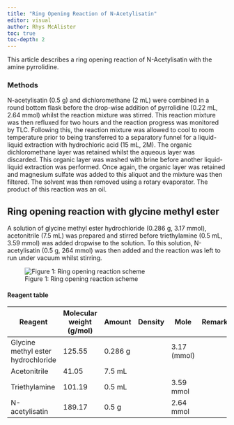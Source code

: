 ```yaml
---
title: "Ring Opening Reaction of N-Acetylisatin"
editor: visual
author: Rhys McAlister
toc: true
toc-depth: 2
---
```


This article describes a ring opening reaction of N-Acetylisatin with the amine pyrrolidine.

### Methods

N-acetylisatin (0.5 g) and dichloromethane (2 mL) were combined in a round bottom flask before the drop-wise addition of pyrrolidine (0.22 mL, 2.64 mmol) whilst the reaction mixture was stirred. This reaction mixture was then refluxed for two hours and the reaction progress was monitored by TLC. Following this, the reaction mixture was allowed to cool to room temperature prior to being transferred to a separatory funnel for a liquid-liquid extraction with hydrochloric acid (15 mL, 2M). The organic dichloromethane layer was retained whilst the aqueous layer was discarded. This organic layer was washed with brine before another liquid-liquid extraction was performed. Once again, the organic layer was retained and magnesium sulfate was added to this aliquot and the mixture was then filtered. The solvent was then removed using a rotary evaporator. The product of this reaction was an oil.

## Ring opening reaction with glycine methyl ester

A solution of glycine methyl ester hydrochloride (0.286 g, 3.17 mmol), acetonitrile (7.5 mL) was prepared and stirred before triethylamine (0.5 mL, 3.59 mmol) was added dropwise to the solution. To this solution, N-acetylisatin (0.5 g, 264 mmol) was then added and the reaction was left to run under vacuum whilst stirring.

![Figure 1: Ring opening reaction scheme](Project2.png)

#### Reagent table

| Reagent                            | Molecular weight (g/mol) | Amount  | Density | Mole        | Remarks |
|------------------|-----------|-----------|-----------|-----------|-----------|
| Glycine methyl ester hydrochloride | 125.55                   | 0.286 g |         | 3.17 (mmol) |         |
| Acetonitrile                       | 41.05                    | 7.5 mL  |         |             |         |
| Triethylamine                      | 101.19                   | 0.5 mL  |         | 3.59 mmol   |         |
| N-acetylisatin                     | 189.17                   | 0.5 g   |         | 2.64 mmol   |         |
